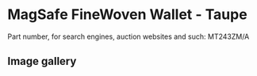 
# MagSafe FineWoven Wallet - Taupe

Part number, for search engines, auction websites and such: MT243ZM/A

## Image gallery

<div style={{ width: "768px" }}>
  <GalleryComponent
    images={[
      {
        original: "/everysource/MT243.png",
        thumbnail: "/everypreview/MT243.png",
      },
      {
        original: "/everysource/MT243_AV1.png",
        thumbnail: "/everypreview/MT243_AV1.png",
      },
      {
        original: "/everysource/MT243_AV2.png",
        thumbnail: "/everypreview/MT243_AV2.png",
      },
      {
        original: "/everysource/MT243_AV3.png",
        thumbnail: "/everypreview/MT243_AV3.png",
      },
      {
        original: "/everysource/MT243_AV4.png",
        thumbnail: "/everypreview/MT243_AV4.png",
      }
    ]}
  />
</div>